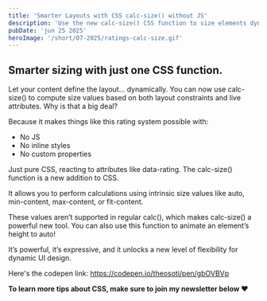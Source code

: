 ```yaml
---
title: 'Smarter Layouts with CSS calc-size() without JS'
description: 'Use the new calc-size() CSS function to size elements dynamically from layout and attribute values—no JS, just responsive, flexible UI.'
pubDate: 'jun 25 2025'
heroImage: '/short/07-2025/ratings-calc-size.gif'
---
```



<Picture
	src="/short/07-2025/ratings-calc-size.gif"
	alt="Dynamic UI example using CSS calc-size() to adjust element size based on layout and attributes like data-rating"
	width="400"
	height="600"
	style="margin: 2em auto 1em auto; display: block; border: 4px solid var(--border)"
/>

## Smarter sizing with just one CSS function.

Let your content define the layout... dynamically.
You can now use calc-size() to compute size values based on both layout constraints and live attributes.
Why is that a big deal?

Because it makes things like this rating system possible with:

- No JS
- No inline styles
- No custom properties

Just pure CSS, reacting to attributes like data-rating.
The calc-size() function is a new addition to CSS.

It allows you to perform calculations using intrinsic size values like auto, min-content, max-content, or fit-content.

These values aren’t supported in regular calc(), which makes calc-size() a powerful new tool.
You can also use this function to animate an element’s height to auto!

It’s powerful, it’s expressive, and it unlocks a new level of flexibility for dynamic UI design.

Here's the codepen link: https://codepen.io/theosoti/pen/gbOVBVp

**To learn more tips about CSS, make sure to join my newsletter below ❤️**
